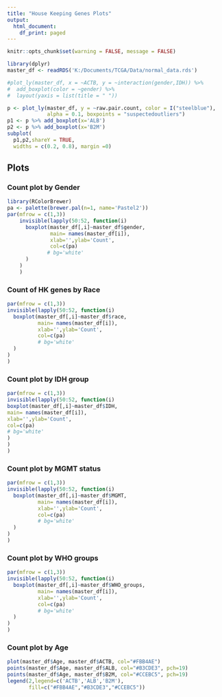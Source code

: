 ---
title: "House Keeping Genes Plots"
output:
  html_document:
    df_print: paged
---

```{r setup, include=FALSE} 
knitr::opts_chunk$set(warning = FALSE, message = FALSE) 
```

```{r, echo=F}
library(dplyr)
master_df <- readRDS('K:/Documents/TCGA/Data/normal_data.rds')

```

```{r, eval=FALSE, echo=FALSE }

#plot_ly(master_df, x = ~ACTB, y = ~interaction(gender,IDH)) %>%
#  add_boxplot(color = ~gender) %>%
#  layout(yaxis = list(title = " "))
```
```{r, eval=FALSE, echo=FALSE }
p <- plot_ly(master_df, y = ~raw.pair.count, color = I("steelblue"),
             alpha = 0.1, boxpoints = "suspectedoutliers")
p1 <- p %>% add_boxplot(x='ALB')
p2 <- p %>% add_boxplot(x='B2M')
subplot(
  p1,p2,shareY = TRUE,
  widths = c(0.2, 0.8), margin =0)
```
## Plots {.tabset}
### Count plot by Gender
```{r}
library(RColorBrewer)
pa <- palette(brewer.pal(n=1, name='Pastel2'))
par(mfrow = c(1,3))
    invisible(lapply(50:52, function(i)
      boxplot(master_df[,i]~master_df$gender,
              main= names(master_df[i]),
              xlab='',ylab='Count',
              col=c(pa)
             # bg='white'
      )
    )
    )
```

### Count of HK genes by Race
```{r}
par(mfrow = c(1,3))
invisible(lapply(50:52, function(i)
  boxplot(master_df[,i]~master_df$race,
          main= names(master_df[i]),
          xlab='',ylab='Count',
          col=c(pa)
          # bg='white'
  )
)
)
```

### Count plot by IDH group
```{r}
par(mfrow = c(1,3))
invisible(lapply(50:52, function(i)
boxplot(master_df[,i]~master_df$IDH,
main= names(master_df[i]),
xlab='',ylab='Count',
col=c(pa)
# bg='white'
)
)
)
```

### Count plot by MGMT status 
```{r}
par(mfrow = c(1,3))
invisible(lapply(50:52, function(i)
  boxplot(master_df[,i]~master_df$MGMT,
          main= names(master_df[i]),
          xlab='',ylab='Count',
          col=c(pa)
          # bg='white'
  )
)
)
```

### Count plot by WHO groups 
```{r}
par(mfrow = c(1,3))
invisible(lapply(50:52, function(i)
  boxplot(master_df[,i]~master_df$WHO_groups,
          main= names(master_df[i]),
          xlab='',ylab='Count',
          col=c(pa)
          # bg='white'
  )
)
)
```

### Count plot by Age 
```{r}
plot(master_df$Age, master_df$ACTB, col="#FBB4AE")
points(master_df$Age, master_df$ALB, col="#B3CDE3", pch=19)
points(master_df$Age, master_df$B2M, col="#CCEBC5", pch=19)
legend(2,legend=c('ACTB','ALB','B2M'),
       fill=c("#FBB4AE","#B3CDE3","#CCEBC5"))
```
